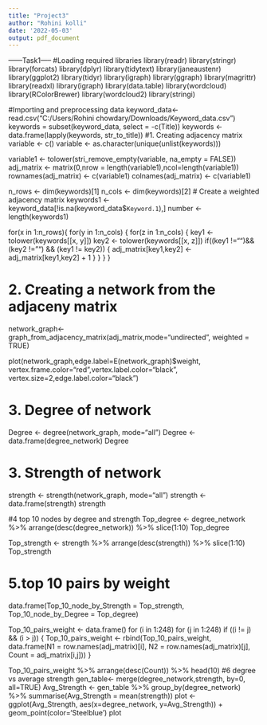 ---
title: "Project3"
author: "Rohini kolli"
date: '2022-05-03'
output: pdf_document
---

------Task1-----
#Loading required libraries
library(readr)
library(stringr)
library(forcats)
library(dplyr)
library(tidytext)
library(janeaustenr)
library(ggplot2)
library(tidyr)
library(igraph)
library(ggraph)
library(magrittr)
library(readxl)
library(igraph)
library(data.table)
library(wordcloud)
library(RColorBrewer)
library(wordcloud2)
library(stringi)

#Importing and preprocessing data
keyword_data<- read.csv("C:/Users/Rohini chowdary/Downloads/Keyword_data.csv")
keywords = subset(keyword_data, select = -c(Title))
keywords <- data.frame(lapply(keywords, str_to_title))
#1. Creating adjacency matrix
variable <- c()
variable <- as.character(unique(unlist(keywords)))

variable1 <- tolower(stri_remove_empty(variable, na_empty = FALSE))
adj_matrix <- matrix(0,nrow = length(variable1),ncol=length(variable1))
rownames(adj_matrix) <- c(variable1)
colnames(adj_matrix) <- c(variable1)



n_rows <- dim(keywords)[1]
n_cols <- dim(keywords)[2]
# Create a weighted adjacency matrix
keywords1 <- keyword_data[!is.na(keyword_data$`Keyword.1`),]
number <- length(keywords1)

for(x in 1:n_rows){
  for(y in 1:n_cols) {
    for(z in 1:n_cols) {
      key1 <- tolower(keywords[[x, y]])
      key2 <- tolower(keywords[[x, z]])
      if((key1 !="")&&(key2 != "") && (key1 != key2)) {
        adj_matrix[key1,key2] <- adj_matrix[key1,key2] + 1
      }
    }
  }
}

# 2. Creating a network from the adjaceny matrix
network_graph<-graph_from_adjacency_matrix(adj_matrix,mode="undirected", weighted = TRUE)

plot(network_graph,edge.label=E(network_graph)$weight, 
     vertex.frame.color="red",vertex.label.color="black",
     vertex.size=2,edge.label.color="black")
     
# 3. Degree of network
Degree <- degree(network_graph, mode="all")
Degree <- data.frame(degree_network)
Degree

# 3. Strength of network
strength <- strength(network_graph, mode="all")
strength <- data.frame(strength)
strength

#4 top 10 nodes by degree and strength
Top_degree <- degree_network %>% arrange(desc(degree_network)) %>% slice(1:10)
Top_degree

Top_strength <- strength  %>% arrange(desc(strength)) %>% slice(1:10)
Top_strength

# 5.top 10 pairs by weight
data.frame(Top_10_node_by_Strength = Top_strength, Top_10_node_by_Degree = Top_degree)

Top_10_pairs_weight <- data.frame()
for (i in 1:248)
  for (j in 1:248)
    if ((i != j) && (i > j)) {
      Top_10_pairs_weight <- rbind(Top_10_pairs_weight, data.frame(N1 = row.names(adj_matrix)[i], N2 = row.names(adj_matrix)[j], Count = adj_matrix[i,j]))
    }

Top_10_pairs_weight %>% 
  arrange(desc(Count)) %>% 
  head(10)
#6 degree vs average strength
gen_table<- merge(degree_network,strength, by=0, all=TRUE)
Avg_Strength <- gen_table %>% 
  group_by(degree_network) %>% 
  summarise(Avg_Strength = mean(strength))
plot <- ggplot(Avg_Strength, aes(x=degree_network, y=Avg_Strength)) + geom_point(color='Steelblue')
plot





  
